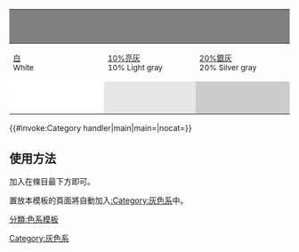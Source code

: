 {| style="margin:0.5em auto; clear: both;" class="toccolours"
|- align="center"
! colspan="4" style="background: gray; text-align:center;" | &nbsp;
! colspan="3" style="background: white text-align:center;" |[[:Category:灰色系|灰色系]]
! colspan="8" style="background: gray; text-align:center;" | &nbsp;
|- align="center"
| width="5%" style="font-size:85%;" | [[白色|白]] <br> White
| width="5%" style="font-size:85%;" | [[亮灰色|10%亮灰]] <br> 10% Light gray
| width="5%" style="font-size:85%;" | [[銀色|20%銀灰]] <br> 20% Silver gray
| width="5%" style="font-size:85%;" | [[銀色|30%銀灰]] <br> 30% Silver gray
| width="5%" style="font-size:85%;" | [[灰色|40%灰]] <br> 40% Gray
| width="5%" style="font-size:85%;" | [[灰色|50%灰]] <br> 50% Gray
| width="5%" style="font-size:85%;" | [[灰色|60%灰]] <br> 60% Gray
| width="5%" style="font-size:85%;" | [[昏灰|70%昏灰]] <br> 70% Dim gray
| width="5%" style="font-size:85%;" | [[炭灰色|80%炭灰]] <br> 80% Charcoal Gray
| width="5%" style="font-size:85%;" | [[暗灰色|90%暗灰]] <br> 90% Dark Gray
| width="5%" style="font-size:85%;" | [[黑色|黑]] <br> Black
|- align="center"
|style="background:#FFFFFF; "|&nbsp;
|style="background:#E6E6E6; "|&nbsp;
|style="background:#CCCCCC; "|&nbsp;
|style="background:#B3B3B3; "|&nbsp;
|style="background:#999999; "|&nbsp;
|style="background:#808080; "|&nbsp;
|style="background:#666666; "|&nbsp;
|style="background:#4D4D4D; "|&nbsp;
|style="background:#333333; "|&nbsp;
|style="background:#1A1A1A; "|&nbsp;
|style="background:#000000; "|&nbsp;
|}<includeonly>
{{#invoke:Category handler|main|main=[[Category:灰色系]]|nocat={{{nocat|nocategory|no}}}}}
</includeonly><noinclude>

==使用方法==
加入'''{{tl|Shades of Gray}}'''在條目最下方即可。

置放本模板的頁面將自動加入[[:Category:灰色系]]中。

[[分類:色系模板]]
</noinclude>